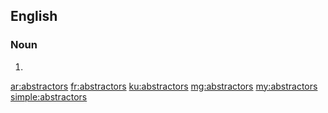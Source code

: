 ==English==

===Noun===
{{head|en|noun plural form}}

# {{plural of|abstractor|lang=en}}

[[ar:abstractors]]
[[fr:abstractors]]
[[ku:abstractors]]
[[mg:abstractors]]
[[my:abstractors]]
[[simple:abstractors]]